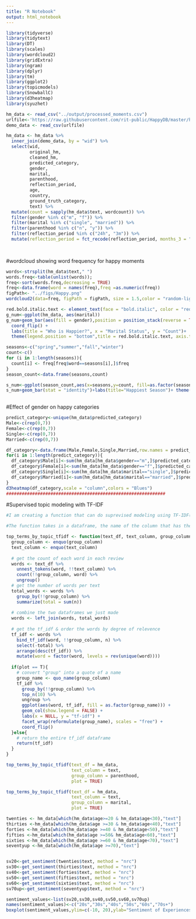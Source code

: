 ```yaml
---
title: "R Notebook"
output: html_notebook
---
```



```r
library(tidyverse)
library(tidytext)
library(DT)
library(scales)
library(wordcloud2)
library(gridExtra)
library(ngram)
library(dplyr)
library(tm)
library(ggplot2)
library(topicmodels)
library(SnowballC)
library(d3heatmap)
library(syuzhet)
```


```r
hm_data <- read_csv("../output/processed_moments.csv")
urlfile<-'https://raw.githubusercontent.com/rit-public/HappyDB/master/happydb/data/demographic.csv'
demo_data <- read_csv(urlfile)
```

```r
hm_data <- hm_data %>%
  inner_join(demo_data, by = "wid") %>%
  select(wid,
         original_hm,
         cleaned_hm,
         predicted_category,
         gender, 
         marital, 
         parenthood,
         reflection_period,
         age, 
         country, 
         ground_truth_category, 
         text) %>%
  mutate(count = sapply(hm_data$text, wordcount)) %>%
  filter(gender %in% c("m", "f")) %>%
  filter(marital %in% c("single", "married")) %>%
  filter(parenthood %in% c("n", "y")) %>%
  filter(reflection_period %in% c("24h", "3m")) %>%
  mutate(reflection_period = fct_recode(reflection_period, months_3 = "3m", hours_24 = "24h"))

 
```
#wordcloud showing word frequency for happy moments
```r
words<-strsplit(hm_data$text," ")
words.freq<-table(unlist(words));
freq<-sort(words.freq,decreasing = TRUE)
freq<-data.frame(word = names(freq),freq =as.numeric(freq))
figPath<- "../figs/Happy.png"
wordcloud2(data=freq, figPath = figPath, size = 1.5,color = "random-light",backgroundColor = "black")
```

```r
red.bold.italic.text <- element_text(face = "bold.italic", color = "red",size = 15)
g_num<-ggplot(hm_data, aes(marital))
g_num+geom_bar(aes(fill = gender),position = position_stack(reverse = TRUE)) +
  coord_flip() +
  labs(title = "Who is Happier?", x = "Marital Status", y = "Count")+
  theme(legend.position = "bottom",title = red.bold.italic.text, axis.title = red.bold.italic.text, plot.title = element_text(hjust = 0.5))
```


```r
seasons<-c("spring","summer","fall","winter")
count<-c()
for (i in 1:length(seasons)){
  count[i] <- freq[freq$word==seasons[i],]$freq
}
season_count<-data.frame(seasons,count)

s_num<-ggplot(season_count,aes(x=seasons,y=count, fill=as.factor(seasons)))
s_num+geom_bar(stat = "identity")+labs(title="Happiest Season")+ theme(legend.position = "bottom",title = red.bold.italic.text, axis.title = red.bold.italic.text, plot.title = element_text(hjust = 0.5))
  

```
#Effect of gender on happy categories
```r
predict_category<-unique(hm_data$predicted_category)
Male<-c(rep(0,7))
Female<-c(rep(0,7))
Single<-c(rep(0,7))
Married<-c(rep(0,7))

df_category<-data.frame(Male,Female,Single,Married,row.names = predict_category)
for(i in 1:length(predict_category)){
  df_category$Male[i]<-sum(hm_data[hm_data$gender=="m",]$predicted_category == predict_category[i])
  df_category$Female[i]<-sum(hm_data[hm_data$gender=="f",]$predicted_category == predict_category[i])
  df_category$Single[i]<-sum(hm_data[hm_data$marital=="single",]$predicted_category == predict_category[i])
  df_category$Married[i]<-sum(hm_data[hm_data$marital=="married",]$predicted_category == predict_category[i])
}
d3heatmap(df_category,scale = "column",colors = "Blues")
#############################################################

```




#Supervised topic modeling with TF-IDF

```r
#I am creating a function that can do suprevised modeling using TF-IDF("term frequency-inverse document frequency") method. TF-IDF can help identify words that are common in specifict documents(we assume they are important) and words that are common in all documents(we assume words that shows in all documents aren't important).

#The function takes in a dataframe, the name of the column that has the texts and the name of the column that has the topic labels(gender,marital etc.)in it.

top_terms_by_topic_tfidf <- function(text_df, text_column, group_column, plot = T){
  group_column <- enquo(group_column)
  text_column <- enquo(text_column)
  
  # get the count of each word in each review
  words <- text_df %>%
    unnest_tokens(word, !!text_column) %>%
    count(!!group_column, word) %>% 
    ungroup()
  # get the number of words per text
  total_words <- words %>% 
    group_by(!!group_column) %>% 
    summarize(total = sum(n))
  
  # combine the two dataframes we just made
  words <- left_join(words, total_words)
  
  # get the tf_idf & order the words by degree of relevence
  tf_idf <- words %>%
    bind_tf_idf(word, !!group_column, n) %>%
    select(-total) %>%
    arrange(desc(tf_idf)) %>%
    mutate(word = factor(word, levels = rev(unique(word))))
  
  if(plot == T){
    # convert "group" into a quote of a name
    group_name <- quo_name(group_column)
    tf_idf %>% 
      group_by(!!group_column) %>% 
      top_n(10) %>% 
      ungroup %>%
      ggplot(aes(word, tf_idf, fill = as.factor(group_name))) +
      geom_col(show.legend = FALSE) +
      labs(x = NULL, y = "tf-idf") +
      facet_wrap(reformulate(group_name), scales = "free") +
      coord_flip()
  }else{
    # return the entire tf_idf dataframe
    return(tf_idf)
  }
}
```

```r
top_terms_by_topic_tfidf(text_df = hm_data,
                         text_column = text,
                         group_column = parenthood,
                         plot = TRUE)
```

```r
top_terms_by_topic_tfidf(text_df = hm_data,
                         text_column = text,
                         group_column = marital,
                         plot = TRUE)
```

```r
twenties <- hm_data[which(hm_data$age>=20 & hm_data$age<30),"text"]
thirties <-hm_data[which(hm_data$age >=30 & hm_data$age<40),"text"]
forties <-hm_data[which(hm_data$age >=40 & hm_data$age<50),"text"]
fifties <-hm_data[which(hm_data$age >=50& hm_data$age<60),"text"]
sixties <-hm_data[which(hm_data$age >=60 & hm_data$age<70),"text"]
seventyup <-hm_data[which(hm_data$age >=70),"text"]


sv20<-get_sentiment(twenties$text, method = "nrc")
sv30<-get_sentiment(thirties$text, method = "nrc")
sv40<-get_sentiment(forties$text, method = "nrc")
sv50<-get_sentiment(fifties$text, method = "nrc")
sv60<-get_sentiment(sixties$text, method = "nrc")
sv70up<-get_sentiment(seventyup$text, method = "nrc")

sentiment_values<-list(sv20,sv30,sv40,sv50,sv60,sv70up)
names(sentiment_values)<-c("20s","30s","40s","50s","60s","70s+")
boxplot(sentiment_values,ylim=c(-10, 20),ylab="Sentiment of Experiences",xlab  = "Sentiment of Happy Experience by Age")

```




